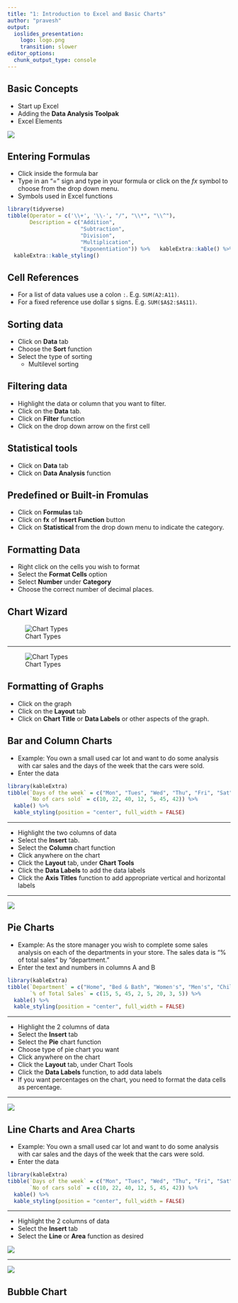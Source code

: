 ```yaml
---
title: "1: Introduction to Excel and Basic Charts"
author: "pravesh"
output: 
  ioslides_presentation:
    logo: logo.png
    transition: slower
editor_options: 
  chunk_output_type: console
---
```



## Basic Concepts

- Start up Excel
- Adding the **Data Analysis Toolpak**
- Excel Elements

![](1-Introduction/ExcelElements.JPG)


## Entering Formulas

- Click inside the formula bar
- Type in an "=" sign and type in your formula or click on the $fx$ symbol to choose from the drop down menu.
- Symbols used in Excel functions

```r
library(tidyverse)
tibble(Operator = c('\\+', '\\-', "/", "\\*", "\\^"),
       Description = c("Addition",
                       "Subtraction", 
                       "Division",
                       "Multiplication",
                       "Exponentiation")) %>%   kableExtra::kable() %>% 
  kableExtra::kable_styling()
```


## Cell References

- For a list of data values use a colon `:`. E.g. `SUM(A2:A11)`.
- For a fixed reference use dollar `$` signs. E.g. `SUM($A$2:$A$11)`.

## Sorting data
- Click on **Data** tab
- Choose the **Sort** function
- Select the type of sorting
  - Multilevel sorting 

## Filtering data
- Highlight the data or column that you want to filter.
- Click on the **Data** tab.
- Click on **Filter** function
- Click on the drop down arrow on the first cell

## Statistical tools
- Click on **Data** tab
- Click on **Data Analysis** function

## Predefined or Built-in Fromulas
- Click on **Formulas** tab
- Click on **fx** of **Insert Function** button
- Click on **Statistical** from the drop down menu to indicate the category.

## Formatting Data
- Right click on the cells you wish to format
- Select the **Format Cells** option
- Select **Number** under **Category**
- Choose the correct number of decimal places.

## Chart Wizard

![Chart Types](1-Introduction/ChartTypes1.JPG)


---

![Chart Types](1-Introduction/ChartTypes2.JPG)

## Formatting of Graphs
- Click on the graph
- Click on the **Layout** tab
- Click on **Chart Title** or **Data Labels** or other aspects of the graph.

## Bar and Column Charts
- Example: You own a small used car lot and want to do some analysis with car sales and the days of the week that the cars were sold.
- Enter the data
```r
library(kableExtra)
tibble(`Days of the week` = c("Mon", "Tues", "Wed", "Thu", "Fri", "Sat", "Sun"),
       `No of cars sold` = c(10, 22, 40, 12, 5, 45, 42)) %>% 
  kable() %>% 
  kable_styling(position = "center", full_width = FALSE)
```

---

- Highlight the two columns of data
- Select the **Insert** tab.
- Select the **Column** chart function
- Click anywhere on the chart
- Click the **Layout** tab, under **Chart Tools**
- Click the **Data Labels** to add the data labels
- Click the **Axis Titles** function to add appropriate vertical and horizontal labels

---

![](1-Introduction/ColumnChart.JPG)

## Pie Charts
- Example: As the store manager you wish to complete some sales analysis on each of the departments in your store. The sales data is “% of total sales” by “department.”
- Enter the text and numbers in columns A and B
```r
library(kableExtra)
tibble(`Department` = c("Home", "Bed & Bath", "Women's", "Men's", "Children's", "Shoes", "Beauty", "Jewelery & Accessories"),
       `% of Total Sales` = c(15, 5, 45, 2, 5, 20, 3, 5)) %>% 
  kable() %>% 
  kable_styling(position = "center", full_width = FALSE)
```

---

- Highlight the 2 columns of data
- Select the **Insert** tab
- Select the **Pie** chart function
- Choose type of pie chart you want
- Click anywhere on the chart
- Click the **Layout** tab, under Chart Tools
- Click the **Data Labels** function, to add data labels
- If you want percentages on the chart, you need to format the data cells as percentage.

---

![](1-Introduction/PieChart.JPG)


## Line Charts and Area Charts
- Example: You own a small used car lot and want to do some analysis with car sales and the days of the week that the cars were sold.
- Enter the data
```r
library(kableExtra)
tibble(`Days of the week` = c("Mon", "Tues", "Wed", "Thu", "Fri", "Sat", "Sun"),
       `No of cars sold` = c(10, 22, 40, 12, 5, 45, 42)) %>% 
  kable() %>% 
  kable_styling(position = "center", full_width = FALSE)
```

---

- Highlight the 2 columns of data
- Select the **Insert** tab
- Select the **Line** or **Area** function as desired

![](1-Introduction/LineGraph.JPG)

---

![](1-Introduction/AreaGraph.JPG)



## Bubble Chart
